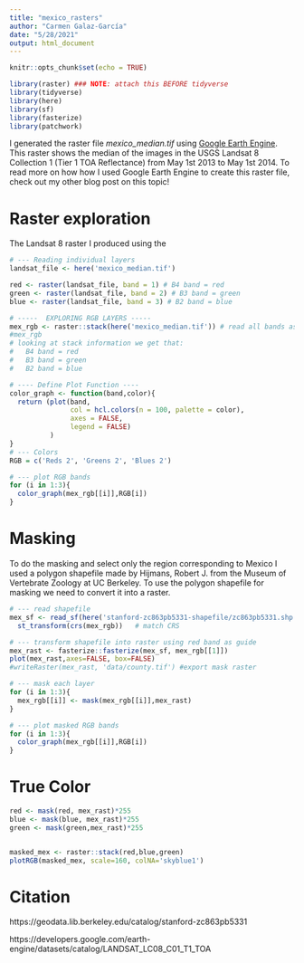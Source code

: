 ```yaml
---
title: "mexico_rasters"
author: "Carmen Galaz-García"
date: "5/28/2021"
output: html_document
---
```


```r
knitr::opts_chunk$set(echo = TRUE)

library(raster) ### NOTE: attach this BEFORE tidyverse
library(tidyverse)
library(here)
library(sf)
library(fasterize)
library(patchwork)
```


I generated the raster file *mexico_median.tif* using [Google Earth Engine](https://earthengine.google.com). 
This raster shows the median of the images in the USGS Landsat 8 Collection 1 (Tier 1 TOA Reflectance) from May 1st 2013 to May 1st 2014. 
To read more on how how I used Google Earth Engine to create this raster file, check out my other blog post on this topic!


# Raster exploration

The Landsat 8 raster I produced using the 


```r
# --- Reading individual layers
landsat_file <- here('mexico_median.tif')

red <- raster(landsat_file, band = 1) # B4 band = red
green <- raster(landsat_file, band = 2) # B3 band = green
blue <- raster(landsat_file, band = 3) # B2 band = blue
```


```r
# -----  EXPLORING RGB LAYERS -----
mex_rgb <- raster::stack(here('mexico_median.tif')) # read all bands as raster stack
#mex_rgb
# looking at stack information we get that:
#   B4 band = red
#   B3 band = green
#   B2 band = blue

# ---- Define Plot Function ----
color_graph <- function(band,color){
  return (plot(band, 
               col = hcl.colors(n = 100, palette = color),
               axes = FALSE,
               legend = FALSE)
          )
}
# --- Colors
RGB = c('Reds 2', 'Greens 2', 'Blues 2')

# --- plot RGB bands
for (i in 1:3){
  color_graph(mex_rgb[[i]],RGB[i])
}
```

# Masking

To do the masking and select only the region corresponding to Mexico I used a polygon shapefile made by Hijmans, Robert J. from the Museum of Vertebrate Zoology at UC Berkeley. To use the polygon shapefile for masking we need to convert it into a raster.

```r
# --- read shapefile
mex_sf <- read_sf(here('stanford-zc863pb5331-shapefile/zc863pb5331.shp')) %>%
  st_transform(crs(mex_rgb))   # match CRS

# --- transform shapefile into raster using red band as guide
mex_rast <- fasterize::fasterize(mex_sf, mex_rgb[[1]])
plot(mex_rast,axes=FALSE, box=FALSE)
#writeRaster(mex_rast, 'data/county.tif') #export mask raster
```

```r
# --- mask each layer
for (i in 1:3){
  mex_rgb[[i]] <- mask(mex_rgb[[i]],mex_rast)
}

# --- plot masked RGB bands
for (i in 1:3){
  color_graph(mex_rgb[[i]],RGB[i])
}

```

# True Color

```r
red <- mask(red, mex_rast)*255
blue <- mask(blue, mex_rast)*255
green <- mask(green,mex_rast)*255


masked_mex <- raster::stack(red,blue,green)
plotRGB(masked_mex, scale=160, colNA='skyblue1')
```

# Citation
https://geodata.lib.berkeley.edu/catalog/stanford-zc863pb5331

https://developers.google.com/earth-engine/datasets/catalog/LANDSAT_LC08_C01_T1_TOA
